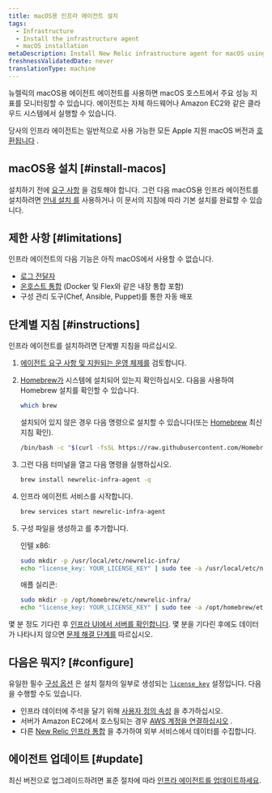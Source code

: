 ```yaml
---
title: macOS용 인프라 에이전트 설치
tags:
  - Infrastructure
  - Install the infrastructure agent
  - macOS installation
metaDescription: Install New Relic infrastructure agent for macOS using Homebrew.
freshnessValidatedDate: never
translationType: machine
---
```


뉴렐릭의 macOS용 에이전트 에이전트를 사용하면 macOS 호스트에서 주요 성능 지표를 모니터링할 수 있습니다. 에이전트는 자체 하드웨어나 Amazon EC2와 같은 클라우드 시스템에서 실행할 수 있습니다.

당사의 인프라 에이전트는 일반적으로 사용 가능한 모든 Apple 지원 macOS 버전과 [호환됩니다](/docs/infrastructure/install-infrastructure-agent/get-started/requirements-infrastructure-agent) .

## macOS용 설치 [#install-macos]

설치하기 전에 [요구 사항](/docs/infrastructure/new-relic-infrastructure/getting-started/compatibility-requirements-new-relic-infrastructure) 을 검토해야 합니다. 그런 다음 macOS용 인프라 에이전트를 설치하려면 [안내 설치 를](/docs/full-stack-observability/observe-everything/get-started/new-relic-guided-install-overview/) 사용하거나 이 문서의 지침에 따라 기본 설치를 완료할 수 있습니다.

## 제한 사항 [#limitations]

인프라 에이전트의 다음 기능은 아직 macOS에서 사용할 수 없습니다.

* [로그 전달자](/docs/logs/enable-log-management-new-relic/enable-log-monitoring-new-relic/forward-your-logs-using-infrastructure-agent/)
* [온호스트 통합](/docs/integrations/host-integrations/get-started/introduction-host-integrations/) (Docker 및 Flex와 같은 내장 통합 포함)
* 구성 관리 도구(Chef, Ansible, Puppet)를 통한 자동 배포

## 단계별 지침 [#instructions]

인프라 에이전트를 설치하려면 단계별 지침을 따르십시오.

1. [에이전트 요구 사항 및 지원되는 운영 체제를](/docs/infrastructure/new-relic-infrastructure/getting-started/compatibility-requirements-new-relic-infrastructure) 검토합니다.

2. [Homebrew가](https://brew.sh/) 시스템에 설치되어 있는지 확인하십시오. 다음을 사용하여 Homebrew 설치를 확인할 수 있습니다.

   ```bash
   which brew
   ```

   설치되어 있지 않은 경우 다음 명령으로 설치할 수 있습니다(또는 [Homebrew](https://brew.sh/) 최신 지침 확인).

   ```bash
   /bin/bash -c "$(curl -fsSL https://raw.githubusercontent.com/Homebrew/install/HEAD/install.sh)"
   ```

3. 그런 다음 터미널을 열고 다음 명령을 실행하십시오.

   ```bash
   brew install newrelic-infra-agent -q
   ```

4. 인프라 에이전트 서비스를 시작합니다.

   ```bash
   brew services start newrelic-infra-agent
   ```

5. 구성 파일을 생성하고 <InlinePopover type="licenseKey" />를 추가합니다.

   인텔 x86:

   ```bash
   sudo mkdir -p /usr/local/etc/newrelic-infra/
   echo "license_key: YOUR_LICENSE_KEY" | sudo tee -a /usr/local/etc/newrelic-infra/newrelic-infra.yml
   ```

   애플 실리콘:

   ```bash
   sudo mkdir -p /opt/homebrew/etc/newrelic-infra/
   echo "license_key: YOUR_LICENSE_KEY" | sudo tee -a /opt/homebrew/etc/newrelic-infra/newrelic-infra.yml
   ```

몇 분 정도 기다린 후 [인프라 UI에서 서버를 확인합니다](/docs/infrastructure/infrastructure-ui-pages/infra-ui-overview). 몇 분을 기다린 후에도 데이터가 나타나지 않으면 [문제 해결 단계를](/docs/infrastructure/new-relic-infrastructure/troubleshooting/no-data-appears-infrastructure) 따르십시오.

<InstallFeedback />

## 다음은 뭐지? [#configure]

유일한 필수 [구성 옵션](/docs/infrastructure/install-configure-infrastructure/configuration/configure-infrastructure-agent) 은 설치 절차의 일부로 생성되는 [`license_key`](/docs/Infrastructure-configure-your-agent#conf-license_key) 설정입니다. 다음을 수행할 수도 있습니다.

* 인프라 데이터에 주석을 달기 위해 [사용자 정의 속성](/docs/Infrastructure-configure-your-agent#conf-custom_attributes) 을 추가하십시오.
* 서버가 Amazon EC2에서 호스팅되는 경우 [AWS 계정을 연결하십시오](/docs/infrastructure-amazon-aws-ec2-integration#connect) .
* 다른 [New Relic 인프라 통합](/docs/infrastructure/integrations-getting-started/getting-started/introduction-infrastructure-integrations) 을 추가하여 외부 서비스에서 데이터를 수집합니다.

## 에이전트 업데이트 [#update]

최신 버전으로 업그레이드하려면 표준 절차에 따라 [인프라 에이전트를 업데이트하세요](/docs/infrastructure/new-relic-infrastructure/installation/update-infrastructure-agent).